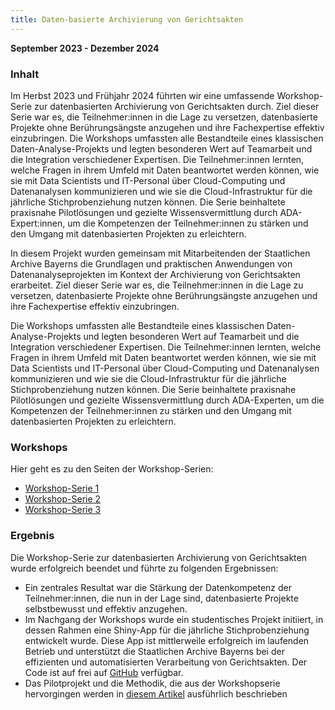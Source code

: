 ```yaml
---
title: Daten-basierte Archivierung von Gerichtsakten
---
```


**September 2023 - Dezember 2024**

### Inhalt
Im Herbst 2023 und Frühjahr 2024 führten wir eine umfassende Workshop-Serie zur datenbasierten Archivierung von Gerichtsakten durch. Ziel dieser Serie war es, die Teilnehmer:innen in die Lage zu versetzen, datenbasierte Projekte ohne Berührungsängste anzugehen und ihre Fachexpertise effektiv einzubringen. Die Workshops umfassten alle Bestandteile eines klassischen Daten-Analyse-Projekts und legten besonderen Wert auf Teamarbeit und die Integration verschiedener Expertisen. Die Teilnehmer:innen lernten, welche Fragen in ihrem Umfeld mit Daten beantwortet werden können, wie sie mit Data Scientists und IT-Personal über Cloud-Computing und Datenanalysen kommunizieren und wie sie die Cloud-Infrastruktur für die jährliche Stichprobenziehung nutzen können. Die Serie beinhaltete praxisnahe Pilotlösungen und gezielte Wissensvermittlung durch ADA-Expert:innen, um die Kompetenzen der Teilnehmer:innen zu stärken und den Umgang mit datenbasierten Projekten zu erleichtern.

In diesem Projekt wurden gemeinsam mit Mitarbeitenden der Staatlichen Archive Bayerns die Grundlagen und praktischen Anwendungen von Datenanalyseprojekten im Kontext der Archivierung von Gerichtsakten erarbeitet. Ziel dieser Serie war es, die Teilnehmer:innen in die Lage zu versetzen, datenbasierte Projekte ohne Berührungsängste anzugehen und ihre Fachexpertise effektiv einzubringen.

Die Workshops umfassten alle Bestandteile eines klassischen Daten-Analyse-Projekts und legten besonderen Wert auf Teamarbeit und die Integration verschiedener Expertisen. Die Teilnehmer:innen lernten, welche Fragen in ihrem Umfeld mit Daten beantwortet werden können, wie sie mit Data Scientists und IT-Personal über Cloud-Computing und Datenanalysen kommunizieren und wie sie die Cloud-Infrastruktur für die jährliche Stichprobenziehung nutzen können. Die Serie beinhaltete praxisnahe Pilotlösungen und gezielte Wissensvermittlung durch ADA-Experten, um die Kompetenzen der Teilnehmer:innen zu stärken und den Umgang mit datenbasierten Projekten zu erleichtern.

### Workshops
Hier geht es zu den Seiten der Workshop-Serien:

- [Workshop-Serie 1](archive/ws1/WS1.qmd)
- [Workshop-Serie 2](archive/ws2/WS2.qmd)
- [Workshop-Serie 3](archive/ws3/WS3.qmd)

### Ergebnis
Die Workshop-Serie zur datenbasierten Archivierung von Gerichtsakten wurde erfolgreich beendet und führte zu folgenden Ergebnissen:

- Ein zentrales Resultat war die Stärkung der Datenkompetenz der Teilnehmer:innen, die nun in der Lage sind, datenbasierte Projekte selbstbewusst und effektiv anzugehen.
- Im Nachgang der Workshops wurde ein studentisches Projekt initiiert, in dessen Rahmen eine Shiny-App für die jährliche Stichprobenziehung entwickelt wurde. Diese App ist mittlerweile erfolgreich im laufenden Betrieb und unterstützt die Staatlichen Archive Bayerns bei der effizienten und automatisierten Verarbeitung von Gerichtsakten. Der Code ist auf frei auf [GitHub](https://github.com/ada-bayern/Stichprobenziehung) verfügbar.
- Das Pilotprojekt und die Methodik, die aus der Workshopserie hervorgingen werden in [diesem Artikel](https://www.nomos-elibrary.de/de/10.5771/2699-1284-2024-2-106/bewertung-von-zivilprozessakten-bayerischer-amtsgerichte-werkstattbericht-aus-einem-pilotprojekt-zur-angewandten-datenanalyse-am-beispiel-des-fachverfahrens-forumstar-jahrgang-5-2024-heft-2?page=1) ausführlich beschrieben

<!-- - GitHub-Link zur Shiny-App
- Bild -->
<!-- - Rezension von Dr. Unger? -->